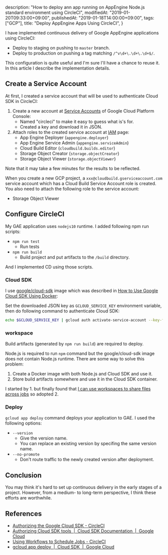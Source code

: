   description: "How to deploy ann app running on AppEngine Node.js standard environment using CircleCI",
  modifiedAt: "2019-01-20T09:33:00+09:00",
  publishedAt: "2019-01-18T14:00:00+09:00",
  tags: ["GCP"],
  title: "Deploy AppEngine Apps Using CircleCI",
}

I have implemented continuous delivery of Google AppEngine applications using CircleCI:

- Deploy to staging on pushing to `master` branch.
- Deploy to production on pushing a tag matching `/^v\d+\.\d+\.\d+$/`.

This configuration is quite useful and I'm sure I'll have a chance to reuse it. In this article I describe the implementation details.

## Create a Service Account

At first, I created a service account that will be used to authenticate Cloud SDK in CircleCI:

1. Create a new account at [Service Accounts](https://console.cloud.google.com/iam-admin/serviceaccounts) of Google Cloud Platform Console:
   - Named "circleci" to make it easy to guess what is's for.
   - Created a key and download it in JSON.
2. Attach roles to the created service account at [IAM](https://console.cloud.google.com/iam-admin/iam) page:
   - App Engine Deployer (`appengine.deployer`)
   - App Engine Service Admin (`appengine.serviceAdmin`)
   - Cloud Build Editor (`cloudbuild.builds.editor`)
   - Storage Object Creator (`storage.objectCreator`)
   - Storage Object Viewer (`storage.objectViewer`)

Note that it may take a few minutes for the results to be reflected.

When you create a new GCP project, a `xxx@cloudbuild.gserviceaccount.com` service account which has a Cloud Build Service Account role is created. You also need to attach the following role to the service account:

- Storage Object Viewer

## Configure CircleCI

My GAE application uses `nodejs10` runtime. I added following npm run scripts:

- `npm run test`
  - Run tests
- `npm run build`
  - Build project and put artifacts to the `/build` directory.

And I implemented CD using those scripts.

### Cloud SDK

I use [google/cloud-sdk](https://hub.docker.com/r/google/cloud-sdk/) image which was described in [How to Use Google Cloud SDK Using Docker](/blog/2019/01/google-cloud-sdk-in-docker):

Set the downloaded JSON key as `GCLOUD_SERVICE_KEY` environment variable, then do following command to authenticate Cloud SDK:

```bash
echo $GCLOUD_SERVICE_KEY | gcloud auth activate-service-account --key-file=-
```

### workspace

Build artifacts (generated by `npm run build`) are required to deploy.

Node.js is required to run `npm` command but the google/cloud-sdk image does not contain Node.js runtime. There are some way to solve this problem:

1. Create a Docker image with both Node.js and Cloud SDK and use it.
2. Store build artifacts somewhere and use it in the Cloud SDK container.

I started by 1. but finally found that [I can use workspaces to share files across jobs](https://circleci.com/docs/2.0/workflows/#using-workspaces-to-share-data-among-jobs) so adopted 2.

### Deploy

`gcloud app deploy` command deploys your application to GAE. I used the following options:

- `--version`
  - Give the version name.
  - You can replace an existing version by specifing the same version name.
- `--no-promote`
  - Don't route traffic to the newly created version after deployment.

## Conclusion

You may think it's hard to set up continuous delivery in the early stages of a project. However, from a medium- to long-term perspective, I think these efforts are worthwhile.

## References

- [Authorizing the Google Cloud SDK - CircleCI](https://circleci.com/docs/2.0/google-auth/)
- [Authorizing Cloud SDK tools  |  Cloud SDK Documentation  |  Google Cloud](https://cloud.google.com/sdk/docs/authorizing#authorizing_with_a_service_account)
- [Using Workflows to Schedule Jobs - CircleCI](https://circleci.com/docs/2.0/workflows/#using-workspaces-to-share-data-among-jobs)
- [gcloud app deploy  |  Cloud SDK  |  Google Cloud](https://cloud.google.com/sdk/gcloud/reference/app/deploy)

